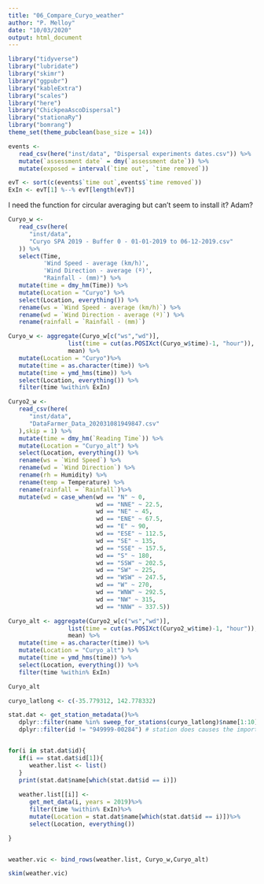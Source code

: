 ```yaml
---
title: "06_Compare_Curyo_weather"
author: "P. Melloy"
date: "10/03/2020"
output: html_document
---
```


```r
library("tidyverse")
library("lubridate")
library("skimr")
library("ggpubr")
library("kableExtra")
library("scales")
library("here")
library("ChickpeaAscoDispersal")
library("stationaRy")
library("bomrang")
theme_set(theme_pubclean(base_size = 14))
```


```r
events <-
   read_csv(here("inst/data", "Dispersal experiments dates.csv")) %>%
   mutate(`assessment date` = dmy(`assessment date`)) %>%
   mutate(exposed = interval(`time out`, `time removed`))

evT <- sort(c(events$`time out`,events$`time removed`))
ExIn <- evT[1] %--% evT[length(evT)]
```

I need the function for circular averaging but can't seem to install it? Adam?

```r
Curyo_w <-
   read_csv(here(
      "inst/data",
      "Curyo SPA 2019 - Buffer 0 - 01-01-2019 to 06-12-2019.csv"
   )) %>%
   select(Time,
          'Wind Speed - average (km/h)',
          'Wind Direction - average (º)',
          "Rainfall - (mm)") %>%
   mutate(time = dmy_hm(Time)) %>%
   mutate(Location = "Curyo") %>%
   select(Location, everything()) %>%
   rename(ws = `Wind Speed - average (km/h)`) %>%
   rename(wd = `Wind Direction - average (º)`) %>%
   rename(rainfall = `Rainfall - (mm)`)

Curyo_w <- aggregate(Curyo_w[c("ws","wd")], 
                 list(time = cut(as.POSIXct(Curyo_w$time)-1, "hour")),
                 mean) %>%
   mutate(Location = "Curyo")%>%
   mutate(time = as.character(time)) %>%
   mutate(time = ymd_hms(time)) %>%
   select(Location, everything()) %>%
   filter(time %within% ExIn)

```


```r
Curyo2_w <-
   read_csv(here(
      "inst/data",
      "DataFarmer_Data_202031081949847.csv"
   ),skip = 1) %>%
   mutate(time = dmy_hm(`Reading Time`)) %>%
   mutate(Location = "Curyo_alt") %>%
   select(Location, everything()) %>%
   rename(ws = `Wind Speed`) %>%
   rename(wd = `Wind Direction`) %>%
   rename(rh = Humidity) %>%
   rename(temp = Temperature) %>%
   rename(rainfall = `Rainfall`)%>%
   mutate(wd = case_when(wd == "N" ~ 0,
                         wd == "NNE" ~ 22.5,
                         wd == "NE" ~ 45,
                         wd == "ENE" ~ 67.5,
                         wd == "E" ~ 90,
                         wd == "ESE" ~ 112.5,
                         wd == "SE" ~ 135,
                         wd == "SSE" ~ 157.5,
                         wd == "S" ~ 180,
                         wd == "SSW" ~ 202.5,
                         wd == "SW" ~ 225,
                         wd == "WSW" ~ 247.5,
                         wd == "W" ~ 270,
                         wd == "WNW" ~ 292.5,
                         wd == "NW" ~ 315,
                         wd == "NNW" ~ 337.5))

Curyo_alt <- aggregate(Curyo2_w[c("ws","wd")], 
                 list(time = cut(as.POSIXct(Curyo2_w$time)-1, "hour")),
                 mean) %>%
   mutate(time = as.character(time)) %>%
   mutate(Location = "Curyo_alt") %>%
   mutate(time = ymd_hms(time)) %>%
   select(Location, everything()) %>%
   filter(time %within% ExIn)

Curyo_alt
```





```r
curyo_latlong <- c(-35.779312, 142.778332)

stat.dat <- get_station_metadata()%>%
   dplyr::filter(name %in% sweep_for_stations(curyo_latlong)$name[1:10]) %>%
   dplyr::filter(id != "949999-00284") # station does causes the import to fail


for(i in stat.dat$id){
   if(i == stat.dat$id[1]){
      weather.list <- list()
   }
   print(stat.dat$name[which(stat.dat$id == i)])
   
   weather.list[[i]] <-
      get_met_data(i, years = 2019)%>%
      filter(time %within% ExIn)%>%
      mutate(Location = stat.dat$name[which(stat.dat$id == i)])%>%
      select(Location, everything())

}


weather.vic <- bind_rows(weather.list, Curyo_w,Curyo_alt)


```

```r

skim(weather.vic)

```


